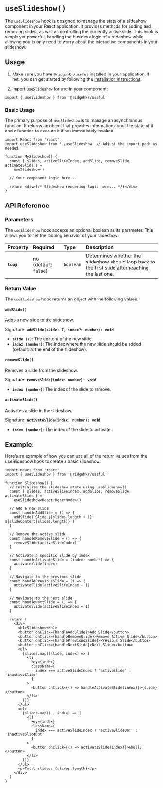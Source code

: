 # `useSlideshow()`

The `useSlideshow` hook is designed to manage the state of a slideshow component in your React application. It provides methods for adding and removing slides, as well as controlling the currently active slide. This hook is simple yet powerful, handling the business logic of a slideshow while allowing you to only need to worry about the interactive components in your slideshow.

## Usage

1. Make sure you have `@ridgehkr/useful` installed in your application. If not, you can get started by following the [installation instructions](/#getting-started).

2. Import `useSlideshow` for use in your component:

```tsx
import { useSlideshow } from '@ridgehkr/useful'
```

### Basic Usage

The primary purpose of `useSlideshow` is to manage an asynchronous function. It returns an object that provides information about the state of it and a function to execute it if not immediately invoked.

```tsx filename="MySlideshow.jsx"
import React from 'react'
import useSlideshow from './useSlideshow' // Adjust the import path as needed.

function MySlideshow() {
  const { slides, activeSlideIndex, addSlide, removeSlide, activateSlide } =
    useSlideshow()

  // Your component logic here...

  return <div>{/* Slideshow rendering logic here... */}</div>
}
```

## API Reference

### Parameters

The `useSlideshow` hook accepts an optional boolean as its parameter. This allows you to set the looping behavior of your slideshow:

| Property   | Required              | Type      | Description                                                                                       |
| :--------- | :-------------------- | :-------- | :------------------------------------------------------------------------------------------------ |
| **`loop`** | no (default: `false`) | `boolean` | Determines whether the slideshow should loop back to the first slide after reaching the last one. |

### Return Value

The `useSlideshow` hook returns an object with the following values:

#### `addSlide()`

Adds a new slide to the slideshow.

Signature: **`addSlide(slide: T, index?: number): void`**

- **`slide (T)`**: The content of the new slide.
- **`index (number)`**: The index where the new slide should be added (default: at the end of the slideshow).

#### `removeSlide()`

Removes a slide from the slideshow.

Signature: **`removeSlide(index: number): void`**

- **`index (number)`**: The index of the slide to remove.

#### `activateSlide()`

Activates a slide in the slideshow.

Signature: **`activateSlide(index: number): void`**

- **`index (number)`**: The index of the slide to activate.

## Example:

Here's an example of how you can use all of the return values from the useSlideshow hook to create a basic slideshow:

```tsx filename="Slideshow.tsx"
import React from 'react'
import { useSlideshow } from '@ridgehkr/useful'

function Slideshow() {
  // Initialize the slideshow state using useSlideshow()
  const { slides, activeSlideIndex, addSlide, removeSlide, activateSlide } =
    useSlideshow<React.ReactNode>()

  // Add a new slide
  const handleAddSlide = () => {
    addSlide(`Slide ${slides.length + 1}: ${slideContent[slides.length]}`)
  }

  // Remove the active slide
  const handleRemoveSlide = () => {
    removeSlide(activeSlideIndex)
  }

  // Activate a specific slide by index
  const handleActivateSlide = (index: number) => {
    activateSlide(index)
  }

  // Navigate to the previous slide
  const handlePreviousSlide = () => {
    activateSlide(activeSlideIndex - 1)
  }

  // Navigate to the next slide
  const handleNextSlide = () => {
    activateSlide(activeSlideIndex + 1)
  }

  return (
    <div>
      <h1>Slideshow</h1>
      <button onClick={handleAddSlide}>Add Slide</button>
      <button onClick={handleRemoveSlide}>Remove Active Slide</button>
      <button onClick={handlePreviousSlide}>Previous Slide</button>
      <button onClick={handleNextSlide}>Next Slide</button>
      <ul>
        {slides.map((slide, index) => (
          <li
            key={index}
            className={
              index === activeSlideIndex ? 'activeSlide' : 'inactiveSlide'
            }
          >
            <button onClick={() => handleActivateSlide(index)}>{slide}</button>
          </li>
        ))}
      </ul>
      <ul>
        {slides.map((_, index) => (
          <li
            key={index}
            className={
              index === activeSlideIndex ? 'activeSlideDot' : 'inactiveSlideDot'
            }
          >
            <button onClick={() => activateSlide(index)}>&bull;</button>
          </li>
        ))}
      </ul>
      <p>Total slides: {slides.length}</p>
    </div>
  )
}
```

